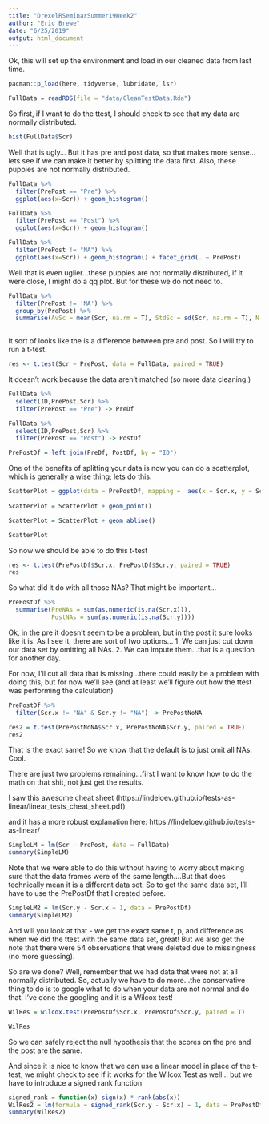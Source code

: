 ```yaml
---
title: "DrexelRSeminarSummer19Week2"
author: "Eric Brewe"
date: "6/25/2019"
output: html_document
---
```


Ok, this will set up the environment and load in our cleaned data from last time. 

```r
pacman::p_load(here, tidyverse, lubridate, lsr)

FullData = readRDS(file = "data/CleanTestData.Rda")

```

So first, if I want to do the ttest, I should check to see that my data are normally distributed. 

```r

hist(FullData$Scr)


```
Well that is ugly... But it has pre and post data, so that makes more sense...lets see if we can make it better by splitting the data first. Also, these puppies are not normally distributed. 

```r
FullData %>%
  filter(PrePost == "Pre") %>%
  ggplot(aes(x=Scr)) + geom_histogram()

FullData %>%
  filter(PrePost == "Post") %>%
  ggplot(aes(x=Scr)) + geom_histogram()

FullData %>%
  filter(PrePost != "NA") %>%
  ggplot(aes(x=Scr)) + geom_histogram() + facet_grid(. ~ PrePost)
```
Well that is even uglier...these puppies are not normally distributed, if it were close, I might do a qq plot.  But for these we do not need to. 

```r
FullData %>%
  filter(PrePost != 'NA') %>%
  group_by(PrePost) %>%
  summarise(AvSc = mean(Scr, na.rm = T), StdSc = sd(Scr, na.rm = T), N = n())
 
```

It sort of looks like the is a difference between pre and post.
So I will try to run a t-test. 

```r

res <- t.test(Scr ~ PrePost, data = FullData, paired = TRUE)
```
It doesn't work because the data aren't matched (so more data cleaning.)

```r
FullData %>%
  select(ID,PrePost,Scr) %>%
  filter(PrePost == "Pre") -> PreDf

FullData %>%
  select(ID,PrePost,Scr) %>%
  filter(PrePost == "Post") -> PostDf

PrePostDf = left_join(PreDf, PostDf, by = "ID")


```

One of the benefits of splitting your data is now you can do a scatterplot, which is generally a wise thing; lets do this:

```r

ScatterPlot = ggplot(data = PrePostDf, mapping =  aes(x = Scr.x, y = Scr.y))
  
ScatterPlot = ScatterPlot + geom_point()

ScatterPlot = ScatterPlot + geom_abline()

ScatterPlot
```



So now we should be able to do this t-test

```r

res <- t.test(PrePostDf$Scr.x, PrePostDf$Scr.y, paired = TRUE)
res
```
So what did it do with all those NAs?  That might be important...

```r

PrePostDf %>%
  summarise(PreNAs = sum(as.numeric(is.na(Scr.x))),
            PostNAs = sum(as.numeric(is.na(Scr.y))))

```
Ok, in the pre it doesn't seem to be a problem, but in the post it sure looks like it is. As I see it, there are sort of two options...
1. We can just cut down our data set by omitting all NAs.
2. We can impute them...that is a question for another day.

For now, I'll cut all data that is missing...there could easily be a problem with doing this, but for now we'll see (and at least we'll figure out how the ttest was performing the calculation)

```r

PrePostDf %>%
  filter(Scr.x != "NA" & Scr.y != "NA") -> PrePostNoNA

res2 = t.test(PrePostNoNA$Scr.x, PrePostNoNA$Scr.y, paired = TRUE)
res2
```
That is the exact same! So we know that the default is to just omit all NAs. Cool.

There are just two problems remaining...first I want to know how to do the math on that shit, not just get the results. 

I saw this awesome cheat sheet (https://lindeloev.github.io/tests-as-linear/linear_tests_cheat_sheet.pdf)

and it has a more robust explanation here:
https://lindeloev.github.io/tests-as-linear/


```r


SimpleLM = lm(Scr ~ PrePost, data = FullData)
summary(SimpleLM)
```
Note that we were able to do this without having to worry about making sure that the data frames were of the same length....But that does technically mean it is a different data set. So to get the same data set, I'll have to use the PrePostDf that I created before.  

```r

SimpleLM2 = lm(Scr.y - Scr.x ~ 1, data = PrePostDf)
summary(SimpleLM2)
```
And will you look at that - we get the exact same t, p, and difference as when we did the ttest with the same data set, great!  But we also get the note that there were 54 observations that were deleted due to missingness (no more guessing).


So are we done?  Well, remember that we had data that were not at all normally distributed.  So, actually we have to do more...the conservative thing to do is to google what to do when your data are not normal and do that.  I've done the googling and it is a Wilcox test!

```r

WilRes = wilcox.test(PrePostDf$Scr.x, PrePostDf$Scr.y, paired = T)

WilRes


```
So we can safely reject the null hypothesis that the scores on the pre and the post are the same. 

And since it is nice to know that we can use a linear model in place of the t-test, we might check to see if it works for the Wilcox Test as well... but we have to introduce a signed rank function

```r

signed_rank = function(x) sign(x) * rank(abs(x))
WilRes2 = lm(formula = signed_rank(Scr.y - Scr.x) ~ 1, data = PrePostDf)
summary(WilRes2)
```

